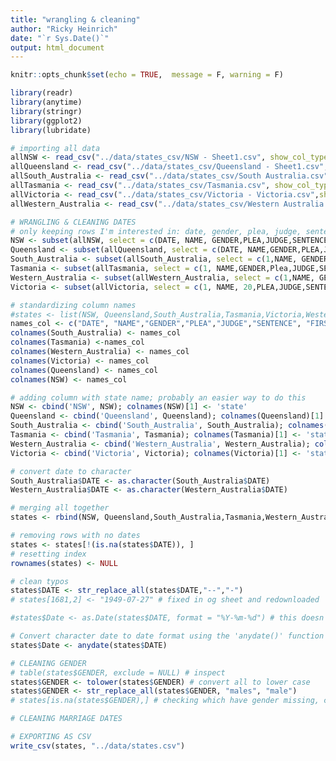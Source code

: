 ```yaml
---
title: "wrangling & cleaning"
author: "Ricky Heinrich"
date: "`r Sys.Date()`"
output: html_document
---
```


```r
knitr::opts_chunk$set(echo = TRUE,  message = F, warning = F)
```

```r
library(readr)
library(anytime)
library(stringr)
library(ggplot2)
library(lubridate)
```

```r
# importing all data
allNSW <- read_csv("../data/states_csv/NSW - Sheet1.csv", show_col_types = FALSE)
allQueensland <- read_csv("../data/states_csv/Queensland - Sheet1.csv", show_col_types = FALSE)
allSouth_Australia <- read_csv("../data/states_csv/South Australia.csv", show_col_types = FALSE)
allTasmania <- read_csv("../data/states_csv/Tasmania.csv", show_col_types = FALSE)
allVictoria <- read_csv("../data/states_csv/Victoria - Victoria.csv",show_col_types = FALSE)
allWestern_Australia <- read_csv("../data/states_csv/Western Australia.csv",show_col_types = FALSE)
```

```r
# WRANGLING & CLEANING DATES
# only keeping rows I'm interested in: date, gender, plea, judge, sentence, marriage dates
NSW <- subset(allNSW, select = c(DATE, NAME, GENDER,PLEA,JUDGE,SENTENCE,25,30,36))
Queensland <- subset(allQueensland, select = c(DATE, NAME,GENDER,PLEA,JUDGE,SENTENCE,25,30,35))
South_Australia <- subset(allSouth_Australia, select = c(1,NAME, GENDER,PLEA,JUDGE,SENTENCE,25,30,35))
Tasmania <- subset(allTasmania, select = c(1, NAME,GENDER,Plea,JUDGE,SENTENCE,25,30,35))
Western_Australia <- subset(allWestern_Australia, select = c(1,NAME, GENDER,PLEA,JUDGE,SENTENCE,25,30,35))
Victoria <- subset(allVictoria, select = c(1, NAME, 20,PLEA,JUDGE,SENTENCE,26,31,36))

# standardizing column names
#states <- list(NSW, Queensland,South_Australia,Tasmania,Victoria,Western_Australia)
names_col <- c("DATE", "NAME","GENDER","PLEA","JUDGE","SENTENCE", "FIRST_", "SECOND_", "THIRD_")
colnames(South_Australia) <- names_col
colnames(Tasmania) <-names_col
colnames(Western_Australia) <- names_col
colnames(Victoria) <- names_col
colnames(Queensland) <- names_col
colnames(NSW) <- names_col

# adding column with state name; probably an easier way to do this
NSW <- cbind('NSW', NSW); colnames(NSW)[1] <- 'state'
Queensland <- cbind('Queensland', Queensland); colnames(Queensland)[1] <- 'state'
South_Australia <- cbind('South_Australia', South_Australia); colnames(South_Australia)[1] <- 'state'
Tasmania <- cbind('Tasmania', Tasmania); colnames(Tasmania)[1] <- 'state'
Western_Australia <- cbind('Western_Australia', Western_Australia); colnames(Western_Australia)[1] <- 'state'
Victoria <- cbind('Victoria', Victoria); colnames(Victoria)[1] <- 'state'

# convert date to character
South_Australia$DATE <- as.character(South_Australia$DATE)
Western_Australia$DATE <- as.character(Western_Australia$DATE)

# merging all together
states <- rbind(NSW, Queensland,South_Australia,Tasmania,Western_Australia,Victoria)

# removing rows with no dates
states <- states[!(is.na(states$DATE)), ]
# resetting index
rownames(states) <- NULL 

# clean typos
states$DATE <- str_replace_all(states$DATE,"--","-")
# states[1681,2] <- "1949-07-27" # fixed in og sheet and redownloaded

#states$Date <- as.Date(states$DATE, format = "%Y-%m-%d") # this doesn't work b/c apparently as.Date only starts from 1970 ...

# Convert character date to date format using the 'anydate()' function
states$Date <- anydate(states$DATE)
```

```r
# CLEANING GENDER
# table(states$GENDER, exclude = NULL) # inspect
states$GENDER <- tolower(states$GENDER) # convert all to lower case
states$GENDER <- str_replace_all(states$GENDER, "males", "male")
# states[is.na(states$GENDER),] # checking which have gender missing, changing in og sheet and redownloading

```

```r
# CLEANING MARRIAGE DATES
```


```r
# EXPORTING AS CSV
write_csv(states, "../data/states.csv")
```

